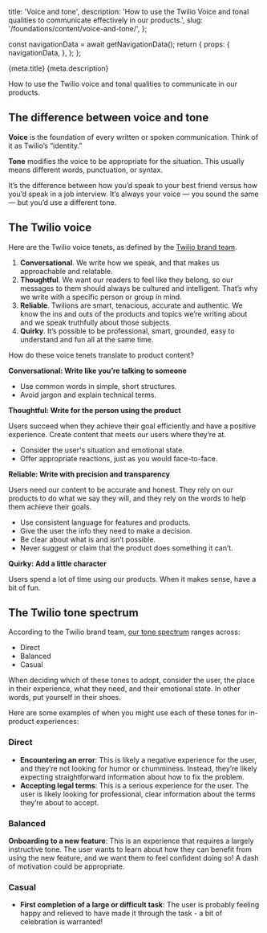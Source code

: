   title: 'Voice and tone',
  description: 'How to use the Twilio Voice and tonal qualities to communicate effectively in our products.',
  slug: '/foundations/content/voice-and-tone/',
};




  const navigationData = await getNavigationData();
  return {
    props: {
      navigationData,
    },
  };
};

<PageHeader>
  <PageHeaderDetails>
    <PageHeaderHeading>{meta.title}</PageHeaderHeading>
    <PageHeaderParagraph>{meta.description}</PageHeaderParagraph>
  </PageHeaderDetails>
  <PageHeaderSeparator>
    <Separator orientation="horizontal"/>
  </PageHeaderSeparator>
</PageHeader>

<contentwrapper>

<PageAside data={mdxHeadings} />

<content>

How to use the Twilio voice and tonal qualities to communicate in our products.

## The difference between voice and tone

**Voice** is the foundation of every written or spoken communication. Think of it as Twilio’s “identity.”

**Tone** modifies the voice to be appropriate for the situation. This usually means different words, punctuation, or syntax.

It’s the difference between how you’d speak to your best friend versus how you’d speak in a job interview. It’s always your voice — you sound the same — but you’d use a different tone.

## The Twilio voice

Here are the Twilio voice tenets, as defined by the [Twilio brand team](https://library.twilio.com/guidelines/guide/1b8c14a4-287d-47a4-8ac6-1621bfe97a6d/page/107efbc5-d9d8-40fe-88ee-d6366ed16ede).

1. **Conversational**. We write how we speak, and that makes us approachable and relatable. 
2. **Thoughtful**. We want our readers to feel like they belong, so our messages to them should always be cultured and intelligent. That’s why we write with a specific person or group in mind. 
3. **Reliable**. Twilions are smart, tenacious, accurate and authentic. We know the ins and outs of the products and topics we’re writing about and we speak truthfully about those subjects.
4. **Quirky**. It’s possible to be professional, smart, grounded, easy to understand and fun all at the same time. 

How do these voice tenets translate to product content?

**Conversational: Write like you’re talking to someone**
- Use common words in simple, short structures.
- Avoid jargon and explain technical terms.

**Thoughtful: Write for the person using the product**

Users succeed when they achieve their goal efficiently and have a positive experience. Create content that meets our users where they’re at.
- Consider the user's situation and emotional state.
- Offer appropriate reactions, just as you would face-to-face.

**Reliable: Write with precision and transparency**

Users need our content to be accurate and honest. They rely on our products to do what we say they will, and they rely on the words to help them achieve their goals. 
- Use consistent language for features and products.
- Give the user the info they need to make a decision.
- Be clear about what is and isn’t possible.
- Never suggest or claim that the product does something it can’t.

**Quirky:  Add a little character**

Users spend a lot of time using our products. When it makes sense, have a bit of fun.

## The Twilio tone spectrum

According to the Twilio brand team, [our tone spectrum](https://library.twilio.com/guidelines/guide/1b8c14a4-287d-47a4-8ac6-1621bfe97a6d/page/107efbc5-d9d8-40fe-88ee-d6366ed16ede) ranges across:

- Direct
- Balanced
- Casual

When deciding which of these tones to adopt, consider the user, the place in their experience, what they need, and their emotional state. In other words, put yourself in their shoes.

Here are some examples of when you might use each of these tones for in-product experiences:

### Direct

- **Encountering an error**: This is likely a negative experience for the user, and they’re not looking for humor or chumminess. Instead, they’re likely expecting straightforward information about how to fix the problem.
- **Accepting legal terms**: This is a serious experience for the user. The user is likely looking for professional, clear information about the terms they’re about to accept.

### Balanced

**Onboarding to a new feature**: This is an experience that requires a largely instructive tone. The user wants to learn about how they can benefit from using the new feature, and we want them to feel confident doing so! A dash of motivation could be appropriate.

### Casual
- **First completion of a large or difficult task**: The user is probably feeling happy and relieved to have made it through the task - a bit of celebration is warranted!


</content>
</contentwrapper>
